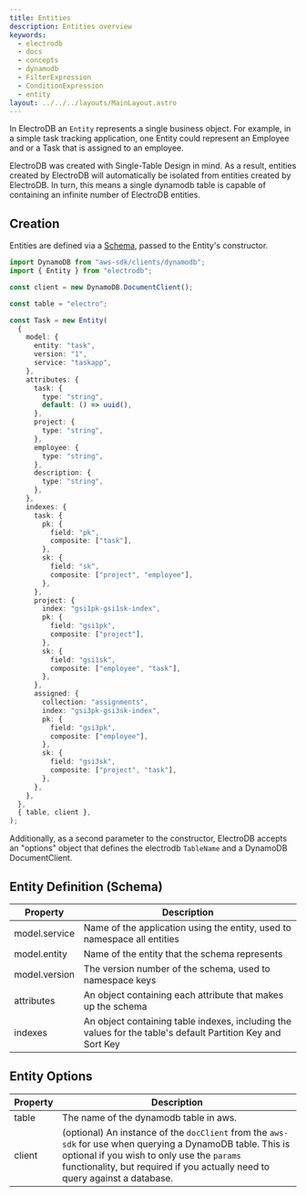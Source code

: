 ```yaml
---
title: Entities
description: Entities overview
keywords:
  - electrodb
  - docs
  - concepts
  - dynamodb
  - FilterExpression
  - ConditionExpression
  - entity
layout: ../../../layouts/MainLayout.astro
---
```


In ElectroDB an `Entity` represents a single business object. For example, in a simple task tracking application, one Entity could represent an Employee and or a Task that is assigned to an employee.

ElectroDB was created with Single-Table Design in mind. As a result, entities created by ElectroDB will automatically be isolated from entities created by ElectroDB. In turn, this means a single dynamodb table is capable of containing an infinite number of ElectroDB entities.

## Creation

Entities are defined via a [Schema](/en/modeling/schema), passed to the Entity's constructor.

```typescript
import DynamoDB from "aws-sdk/clients/dynamodb";
import { Entity } from "electrodb";

const client = new DynamoDB.DocumentClient();

const table = "electro";

const Task = new Entity(
  {
    model: {
      entity: "task",
      version: "1",
      service: "taskapp",
    },
    attributes: {
      task: {
        type: "string",
        default: () => uuid(),
      },
      project: {
        type: "string",
      },
      employee: {
        type: "string",
      },
      description: {
        type: "string",
      },
    },
    indexes: {
      task: {
        pk: {
          field: "pk",
          composite: ["task"],
        },
        sk: {
          field: "sk",
          composite: ["project", "employee"],
        },
      },
      project: {
        index: "gsi1pk-gsi1sk-index",
        pk: {
          field: "gsi1pk",
          composite: ["project"],
        },
        sk: {
          field: "gsi1sk",
          composite: ["employee", "task"],
        },
      },
      assigned: {
        collection: "assignments",
        index: "gsi3pk-gsi3sk-index",
        pk: {
          field: "gsi3pk",
          composite: ["employee"],
        },
        sk: {
          field: "gsi3sk",
          composite: ["project", "task"],
        },
      },
    },
  },
  { table, client },
);
```

Additionally, as a second parameter to the constructor, ElectroDB accepts an "options" object that defines the electrodb `TableName` and a DynamoDB DocumentClient.

## Entity Definition (Schema)

| Property      | Description                                                                                                 |
| ------------- | ----------------------------------------------------------------------------------------------------------- |
| model.service | Name of the application using the entity, used to namespace all entities                                    |
| model.entity  | Name of the entity that the schema represents                                                               |
| model.version | The version number of the schema, used to namespace keys                                                    |
| attributes    | An object containing each attribute that makes up the schema                                                |
| indexes       | An object containing table indexes, including the values for the table's default Partition Key and Sort Key |

## Entity Options

| Property | Description                                                                                                                                                                                                                              |
| -------- | ---------------------------------------------------------------------------------------------------------------------------------------------------------------------------------------------------------------------------------------- |
| table    | The name of the dynamodb table in aws.                                                                                                                                                                                                   |
| client   | (optional) An instance of the `docClient` from the `aws-sdk` for use when querying a DynamoDB table. This is optional if you wish to only use the `params` functionality, but required if you actually need to query against a database. |
